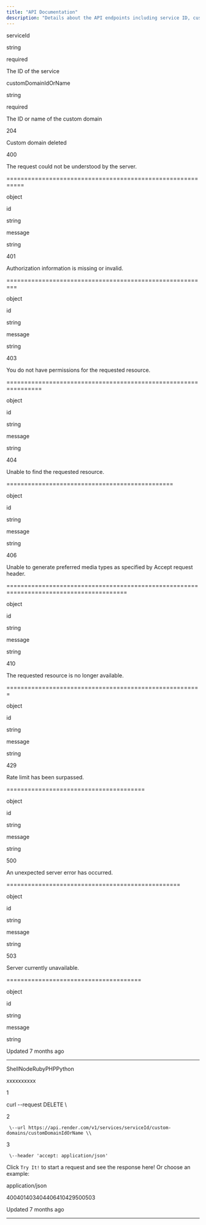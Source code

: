 ```yaml
---
title: "API Documentation"
description: "Details about the API endpoints including service ID, custom domain ID or name, and potential response statuses."
---
```

serviceId

string

required

The ID of the service

customDomainIdOrName

string

required

The ID or name of the custom domain

204

Custom domain deleted

400

The request could not be understood by the server.


===========================================================

object

id

string

message

string

401

Authorization information is missing or invalid.


=========================================================

object

id

string

message

string

403

You do not have permissions for the requested resource.


================================================================

object

id

string

message

string

404

Unable to find the requested resource.


===============================================

object

id

string

message

string

406

Unable to generate preferred media types as specified by Accept request header.


========================================================================================

object

id

string

message

string

410

The requested resource is no longer available.


=======================================================

object

id

string

message

string

429

Rate limit has been surpassed.


=======================================

object

id

string

message

string

500

An unexpected server error has occurred.


=================================================

object

id

string

message

string

503

Server currently unavailable.


======================================

object

id

string

message

string

Updated 7 months ago

* * *

ShellNodeRubyPHPPython

xxxxxxxxxx

1

curl \--request DELETE \\

2

     \--url https://api.render.com/v1/services/serviceId/custom-domains/customDomainIdOrName \\

3

     \--header 'accept: application/json'

Click `Try It!` to start a request and see the response here! Or choose an example:

application/json

400401403404406410429500503

Updated 7 months ago

* * *